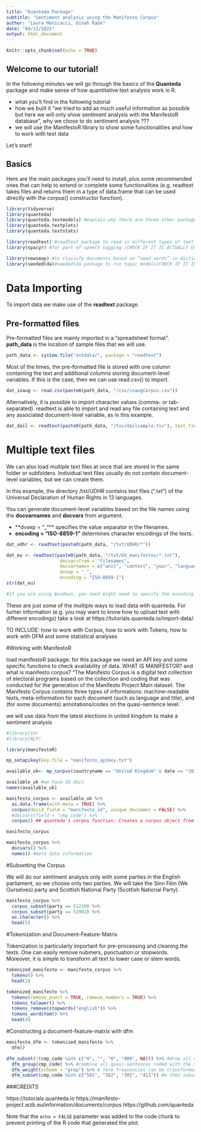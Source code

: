 ```yaml
---
title: "Quanteda Package"
subtitle: "Sentiment analysis using the Manifesto Corpus"
author: "Laura Menicacci, Dinah Rabe"
date: "04/11/2021"
output: html_document
---
```


```r
knitr::opts_chunk$set(echo = TRUE)
```

## Welcome to our tutorial!

In the following minutes we will go through the basics of the **Quanteda** package and make sense of how quantitative text analysis work in R. 

- what you'll find in the following tutorial 
- how we built it "we tried to add as much useful information as possible but here we will only show sentiment analysis with the ManifestoR database", why we chose to do sentiment analysis ???
- we will use the ManifestoR library to show some functionalities and how to work with text data

Let's start!

## Basics

Here are the main packages you'll need to install, plus some recommended ones that can help to extend or complete some functionalities (e.g. readtext takes files and returns them in a type of data.frame that can be used directly with the corpus() constructor function). 

```r
library(tidyverse)
library(quanteda)
library(quanteda.textmodels) #explain why there are three other packages - sister packages to complete quanteda tools
library(quanteda.textplots)
library(quanteda.textstats)

library(readtext) #readtext package to read in different types of text data
library(spacyr) #for part-of-speech tagging (CHECK IF IT IS ACTUALLY USEFUL)

library(newsmap) #to classify documents based on “seed words” in dictionaries (CHECK IF IT IS ACTUALLY USEFUL)
library(seededlda)#seededlda package to run topic models(CHECK IF IT IS ACTUALLY USEFUL)
```

# Data Importing

To import data we make use of the **readtext** package. 

## Pre-formatted files

Pre-formatted files are mainly imported in a “spreadsheet format”. **path_data** is the location of sample files that we will use.

```r
path_data <- system.file("extdata/", package = "readtext")
```

Most of the times, the pre-formatted file is stored with one column containing the text and additional columns storing document-level variables. If this is the case, then we can use read.csv() to import.

```r
dat_inaug <- read.csv(paste0(path_data, "/csv/inaugCorpus.csv"))
```

Alternatively, it is possible to import character values (comma- or tab-separated). readtext is able to import and read any file containing text and any associated document-level variable, as in this example. 

```r
dat_dail <- readtext(paste0(path_data, "/tsv/dailsample.tsv"), text_field = "speech")
```

# Multiple text files

We can also load multiple text files at once that are stored in the same folder or subfolders. Individual text files usually do not contain document-level variables, but we can create them.

In this example, the directory /txt/UDHR contains text files (".txt”) of the Universal Declaration of Human Rights in 13 languages.

You can generate document-level variables based on the file names using the **docvarnames** and **docvars** from argument. 

- **dvsep = "_"** specifies the value separator in the filenames. 
- **encoding = "ISO-8859-1"** determines character encodings of the texts.

```r
dat_udhr <- readtext(paste0(path_data, "/txt/UDHR/*"))

dat_eu <- readtext(paste0(path_data, "/txt/EU_manifestos/*.txt"),
                    docvarsfrom = "filenames", 
                    docvarnames = c("unit", "context", "year", "language", "party"),
                    dvsep = "_", 
                    encoding = "ISO-8859-1")
str(dat_eu)

#If you are using Windows, you need might need to specify the encoding of the file by adding encoding = "utf-8". In this case, imported texts might appear like <U+4E16><U+754C><U+4EBA><U+6743> but they indicate that Unicode characters are imported correctly.
```

These are just some of the multiple ways to load data with quanteda. For furher information (e.g. you may want to know how to upload text with different encodings) take a look at https://tutorials.quanteda.io/import-data/. 

TO INCLUDE: how to work with Corpus, how to work with Tokens, how to work with DFM and some statistical analyses

#Working with ManifestoR

load manifestoR package: for this package we need an API key and some specific functions to check availability of data.
WHAT IS MANIFESTOR? and what is manifesto corpus? 
"The Manifesto Corpus is a digital text collection of electoral programs based on the collection and coding that was conducted for the generation of the Manifesto Project Main dataset.
The Manifesto Corpus contains three types of informations: machine-readable texts, meta-information for each document (such as language and title), and (for some documents) annotations/codes on the quasi-sentence level.

we will use data from the latest elections in united kingdom to make a sentiment analysis
```r
#library(tm)
#library(NLP)

library(manifestoR)

mp_setapikey(key.file = "manifesto_apikey.txt")

available_uk<- mp_corpus(countryname == "United Kingdom" & date == "201912") #function to download docs from manifesto project, we chose last manifestos in UK 

available_uk #we have 10 docs
names(available_uk)

manifesto_corpus <- available_uk %>%
  as.data.frame(with.meta = TRUE) %>%
  corpus(docid_field = "manifesto_id", unique_docnames = FALSE) %>% 
  #docvars(field = "cmp_code") %>% 
  corpus() ## quanteda's corpus function: Creates a corpus object from available sources

manifesto_corpus

manifesto_corpus %>%
  docvars() %>% 
  names() #meta data information


```

#Subsetting the Corpus

We will do our sentiment analysis only with some parties in the English parliament, so we choose only two parties. We will take the Sinn Féin (We Ourselves) party and Scottish National Party (Scottish National Party). 


```r
manifesto_corpus %>%
  corpus_subset(party == 51210) %>%
  corpus_subset(party == 51902) %>% 
  as.character() %>%
  head(5)
```
#Tokenization and Document-Feature-Matrix

Tokenization is particularly important for pre-processing and cleaning the texts. One can easily remove nubmers, punctuation or stopwords. Moreover, it is simple to transform all text to lower case or stem words.

```r
tokenized_manifesto <- manifesto_corpus %>%
  tokens() %>%
  head(2)

tokenized_manifesto %>%
  tokens(remove_punct = TRUE, remove_numbers = TRUE) %>%
  tokens_tolower() %>%
  tokens_remove(stopwords("english")) %>%
  tokens_wordstem() %>%
  head(4)

```

#Constructing a document-feature-matrix with dfm

```r
manifesto_dfm <- tokenized_manifesto %>% 
  dfm()

dfm_subset(!(cmp_code %in% c("H", "", "0", "000", NA))) %>% #drop all quasi-sentences with headline codes (“H”), uncoded (“0”,“000”) and with codes missing (NA). 
  dfm_group(cmp_code) %>% #combine all quasi-sentences coded with the same code to one document
  dfm_weight(scheme = "prop") %>% # Term frequencies can be transformed using the dfm_weight function. Here, we use it to calculate the proportion of words per document (scheme = "prop").
  dfm_subset(cmp_code %in% c("501", "502", "301", "411")) #e then subset the dfm for four features of four specific codes.
```


###CREDITS 

https://tutorials.quanteda.io
https://manifesto-project.wzb.eu/information/documents/corpus
https://github.com/quanteda

Note that the `echo = FALSE` parameter was added to the code chunk to prevent printing of the R code that generated the plot.

